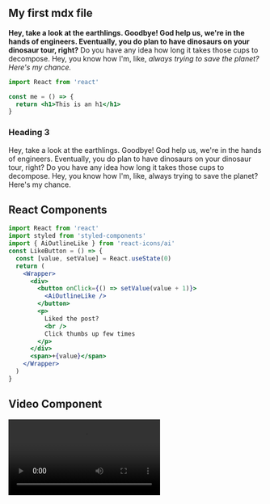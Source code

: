 
<Layout>
<section className="mdx-page">

## My first mdx file

**Hey, take a look at the earthlings. Goodbye! God help us, we're in the hands of engineers. Eventually, you do plan to have dinosaurs on your dinosaur tour, right?** Do you have any idea how long it takes those cups to decompose. Hey, you know how I'm, like, _always trying to save the planet? Here's my chance._

<div className="code">

```jsx
import React from 'react'

const me = () => {
  return <h1>This is an h1</h1>
}
```

</div>

<div className="nice-text">

<h3>Heading 3</h3>
<FiInfo className="nice-text-icon" />
Hey, take a look at the earthlings. Goodbye! God help us, we're in the hands of
engineers. Eventually, you do plan to have dinosaurs on your dinosaur tour,
right? Do you have any idea how long it takes those cups to decompose. Hey, you
know how I'm, like, always trying to save the planet? Here's my chance.

</div>

<h2>React Components</h2>

<Counter />

```jsx
import React from 'react'
import styled from 'styled-components'
import { AiOutlineLike } from 'react-icons/ai'
const LikeButton = () => {
  const [value, setValue] = React.useState(0)
  return (
    <Wrapper>
      <div>
        <button onClick={() => setValue(value + 1)}>
          <AiOutlineLike />
        </button>
        <p>
          Liked the post?
          <br />
          Click thumbs up few times
        </p>
      </div>
      <span>+{value}</span>
    </Wrapper>
  )
}
```

<LikeButton />

<h2>Video Component</h2>
<RegVideo/>
<Video src="https://www.youtube.com/embed/j5a0jTc9S10" title="cute dog"/>
  <Link to="/" className="btn center-btn">
    Back To Home
  </Link>
</section>
</Layout>
